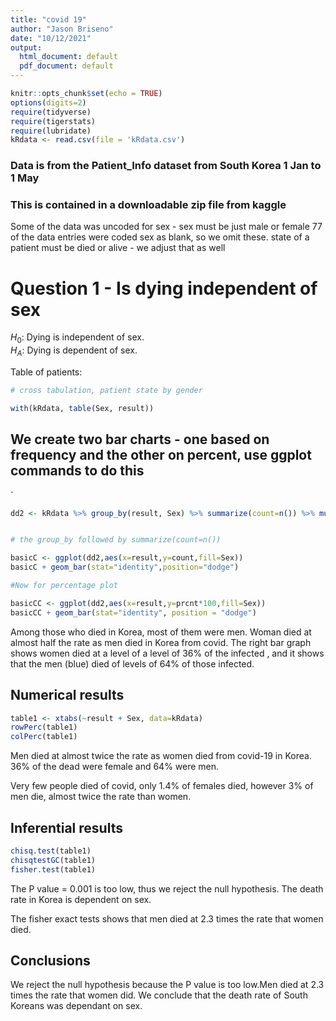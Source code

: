 ```yaml
---
title: "covid 19"
author: "Jason Briseno"
date: "10/12/2021"
output:
  html_document: default
  pdf_document: default
---
```


```r
knitr::opts_chunk$set(echo = TRUE)
options(digits=2)
require(tidyverse)
require(tigerstats)
require(lubridate)
kRdata <- read.csv(file = 'kRdata.csv')
```
### Data is from the Patient_Info dataset from South Korea 1 Jan to 1 May 
### This is contained in a downloadable zip file from kaggle

Some of the data was uncoded for sex - sex must be just male or female
77 of the data entries were coded sex  as blank, so we omit these.
state of a patient must be died or alive - we adjust that as well   
  
# Question 1 - Is dying independent of sex

$H_0$: Dying is independent of sex.  
$H_A$: Dying is dependent of sex.  



Table of patients:
```r

# cross tabulation, patient state by gender

with(kRdata, table(Sex, result))

```

## We create two bar charts - one based on frequency and the other on percent, use ggplot commands to do this

`
```r
dd2 <- kRdata %>% group_by(result, Sex) %>% summarize(count=n()) %>% mutate(prcnt=count/sum(count))


# the group_by followed by summarize(count=n())

basicC <- ggplot(dd2,aes(x=result,y=count,fill=Sex))
basicC + geom_bar(stat="identity",position="dodge")

#Now for percentage plot

basicCC <- ggplot(dd2,aes(x=result,y=prcnt*100,fill=Sex)) 
basicCC + geom_bar(stat="identity", position = "dodge")
```
  
Among those who died in Korea, most of them were men. Woman died at almost half the rate as men died in Korea from covid. The right bar graph shows women died at a level of a level of 36% of the infected , and it shows that the men (blue) died of levels of 64% of those infected.





  
## Numerical results

```r
table1 <- xtabs(~result + Sex, data=kRdata)
rowPerc(table1)
colPerc(table1)
```
Men died at almost twice the rate as women died from covid-19 in Korea. 36% of the dead were female and 64% were men.   

Very few people died of covid, only 1.4% of females died, however 3% of men die, almost twice the rate than women. 

## Inferential results 

```r
chisq.test(table1)
chisqtestGC(table1)
fisher.test(table1)
```

The P value = 0.001 is too low, thus we reject the null hypothesis. The death rate in Korea is dependent on sex.

The fisher exact tests shows that men died at 2.3 times the rate that women died. 

## Conclusions

We reject the null hypothesis because the P value is too low.Men died at 2.3 times the rate that women did. We conclude that the death rate of South Koreans was dependant on sex.